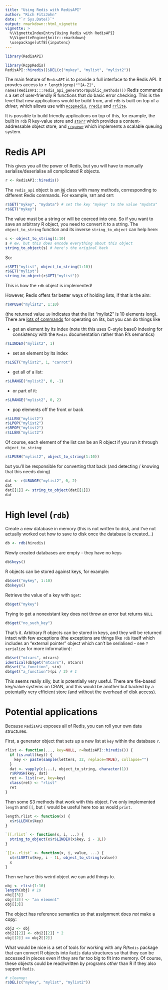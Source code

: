 ```yaml
---
title: "Using Redis with RedisAPI"
author: "Rich FitzJohn"
date: "`r Sys.Date()`"
output: rmarkdown::html_vignette
vignette: >
  %\VignetteIndexEntry{Using Redis with RedisAPI}
  %\VignetteEngine{knitr::rmarkdown}
  \usepackage[utf8]{inputenc}
---
```


``` r
library(RedisAPI)
```

``` r
library(RcppRedis)
RedisAPI::hiredis()$DEL(c("mykey", "mylist", "mylist2"))
```

The main feature of `RedisAPI` is to provide a full interface to
the Redis API.  It provdes access to `r length(grep("^[A-Z]",
names(RedisAPI:::redis_api_generator$public_methods)))` Redis
commands s a set of user-friendly R functions that do basic error
checking.  This is the level that new applications would be build
from, and `rdb` is built on top of a *driver*, which allows use
with [`RcppRedis`](https://github.com/eddelbuettel/rcppredis),
[`rredis`](http://cran.r-project.org/web/packages/rredis/index.html)
and [`rrlite`](https://github.com/ropensci/rrlite).

It is possible to build friendly applications on top of this, for
example, the built in `rdb` R key-value store and
[`storr`](https://github.com/richfitz/storr) which provides a
content-addressable object store, and
[`rrqueue`](https://github.com/richfitz/rrqueue) which implements a
scalable queuing system.

# Redis API

This gives you all the power of Redis, but you will have to
manually serialise/deserialise all complicated R objects.

``` r
r <- RedisAPI::hiredis()
```

The `redis_api` object is an [`R6`](https://github.com/wch/R6)
class with many methods, corresponding to different Redis commands.
For example, `SET` and `GET`:

``` r
r$SET("mykey", "mydata") # set the key "mykey" to the value "mydata"
r$GET("mykey")
```

The value must be a string or will be coerced into one.  So if you
want to save an arbitrary R object, you need to convert it to a
string.  The `object_to_string` function and its inverse
`string_to_object` can help here:

``` r
s <- object_to_string(1:10)
s # ew. but this does encode everything about this object
string_to_object(s) # here's the original back
```

So:
``` r
r$SET("mylist", object_to_string(1:10))
r$GET("mylist")
string_to_object(r$GET("mylist"))
```

This is how the `rdb` object is implemented!

However, Redis offers far better ways of holding lists, if that is the aim:

``` r
r$RPUSH("mylist2", 1:10)
```

(the returned value `10` indicates that the list "mylist2" is 10
elements long).  There are [lots of
commands](http://redis.io/commands/#list) for operating on lits,
but you can do things like

* get an element by its index (note tht this uses C-style base0
indexing for consistency with the `Redis` documentation rather than
R's semantics)
``` r
r$LINDEX("mylist2", 1)
```

* set an element by its index
``` r
r$LSET("mylist2", 1, "carrot")
```

* get all of a list:
``` r
r$LRANGE("mylist2", 0, -1)
```

* or part of it:
``` r
r$LRANGE("mylist2", 0, 2)
```

* pop elements off the front or back
``` r
r$LLEN("mylist2")
r$LPOP("mylist2")
r$RPOP("mylist2")
r$LLEN("mylist2")
```

Of course, each element of the list can be an R object if you run
it through `object_to_string`:

``` r
r$LPUSH("mylist2", object_to_string(1:10))
```

but you'll be responsible for converting that back (and detecting
/ knowing that this needs doing)

``` r
dat <- r$LRANGE("mylist2", 0, 2)
dat
dat[[1]] <- string_to_object(dat[[1]])
dat
```

# High level (`rdb`)

Create a new database in memory (this is not written to disk, and
I've not actually worked out how to save to disk once the database
is created...)
``` r
db <- rdb(hiredis)
```

Newly created databases are empty - they have no keys
``` r
db$keys()
```

R objects can be stored against keys, for example:
``` r
db$set("mykey", 1:10)
db$keys()
```

Retrieve the value of a key with `$get`:
``` r
db$get("mykey")
```

Trying to get a nonexistant key does not throw an error but returns
`NULL`
``` r
db$get("no_such_key")
```

That's it.  Arbitrary R objects can be stored in keys, and they
will be returned intact with few exceptions (the exceptions are
things like `rdb` itself which includes an "external pointer"
object which can't be serialised - see `?serialize` for more
information):
``` r
db$set("mtcars", mtcars)
identical(db$get("mtcars"), mtcars)
db$set("a_function", sin)
db$get("a_function")(pi / 2) # 1
```

This seems really silly, but is potentially very useful.  There are
file-based key/value systems on CRAN, and this would be another but
backed by a potentailly very efficient store (and without the
overhead of disk access).

# Potential applications

Because `RedisAPI` exposes all of Redis, you can roll your own data
structures.

First, a generator object that sets up a new list at `key` within
the database `r`.
``` r
rlist <- function(..., key=NULL, r=RedisAPI::hiredis()) {
  if (is.null(key)) {
    key <- paste(sample(letters, 32, replace=TRUE), collapse="")
  }
  dat <- vapply(c(...), object_to_string, character(1))
  r$RPUSH(key, dat)
  ret <- list(r=r, key=key)
  class(ret) <- "rlist"
  ret
}
```

Then some S3 methods that work with this object.  I've only
implemented `length` and `[[`, but `[` would be useful here too as
would `print`.
``` r
length.rlist <- function(x) {
  x$r$LLEN(x$key)
}

`[[.rlist` <- function(x, i, ...) {
  string_to_object(x$r$LINDEX(x$key, i - 1L))
}

`[[<-.rlist` <- function(x, i, value, ...) {
  x$r$LSET(x$key, i - 1L, object_to_string(value))
  x
}
```

Then we have this weird object we can add things to.
``` r
obj <- rlist(1:10)
length(obj) # 10
obj[[3]]
obj[[3]] <- "an element"
obj[[3]]
```

The object has reference semantics so that assignment does *not* make a copy:
``` r
obj2 <- obj
obj2[[2]] <- obj2[[2]] * 2
obj[[2]] == obj2[[2]]
```

What would be nice is a set of tools for working with any R/`Redis`
package that can convert R objects into `Redis` data structures so
that they can be accessed in pieces even if they are far too big to
fit into memory.  Of course, these objects could be read/written by
programs *other* than R if they also support `Redis`.

``` r
# cleanup:
r$DEL(c("mykey", "mylist", "mylist2"))
```
